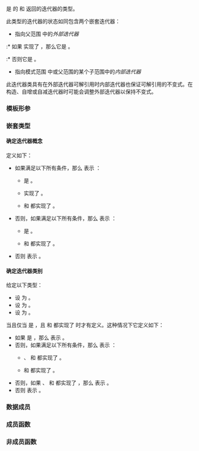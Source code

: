 {{cpp/ranges/join_with_view/title|''iterator''}}
{{cpp/ranges/join_with_view/navbar}}

{{dcl begin}}
{{dcla|expos=yes|
template&lt; bool Const &gt;
class /*iterator*/
}}
{{dcl end}}

{{c/core|ranges::join_with_view&lt;V, Pattern&gt;::}}{{tti|iterator}} 是 {{c/core|ranges::join_with_view&lt;V, Pattern&gt;}} 的 {{rlpf|begin}} 和 {{rlpf|end}} 返回的迭代器的类型。

此类型的迭代器的状态如同包含两个嵌套迭代器：
* 指向父范围 {{box|{{c/core|*}}{{lsi|#parent_}}}} 中的''外部迭代器''
:* 如果 {{tti|Base}} 实现了 {{lconcept|forward_range}}，那么它是 {{box|{{lsi|#outer_it_}}}}。
:* 否则它是 {{box|{{lsi|#parent_}}{{sep}}{{c/core|-&gt;}}{{rlpsi|/#outer_it_}}}}。
* 指向模式范围 {{box|{{lsi|#parent_}}{{sep}}{{c/core|-&gt;}}{{rlpsi|/#pattern_}}}} 中或父范围的某个子范围中的''内部迭代器'' {{box|{{lsi|#inner_it_}}}}

此迭代器类具有在外部迭代器可解引用时内部迭代器也保证可解引用的不变式。在构造、自增或自减迭代器时可能会调整外部迭代器以保持不变式。

===模板形参===
{{par begin}}
{{par|Const|迭代器是否为常迭代器}}
{{par end}}

===嵌套类型===
{{dsc begin}}
{{dsc h2|仅用于阐述的类型}}
{{dsc hitem|类型|定义}}
{{dsc expos mem type|Parent|id=Parent|{{cpp/ranges/maybe-const|ranges::join_with_view&lt;V, Pattern&gt;}}}}
{{dsc expos mem type|Base|id=Base|{{cpp/ranges/maybe-const|V}}}}
{{dsc expos mem type|InnerBase|id=InnerBase|{{c/core|ranges::range_reference_t&lt;}}{{tti|Base}}{{sep}}{{c/core|&gt;}}}}
{{dsc expos mem type|PatternBase|id=PatternBase|{{cpp/ranges/maybe-const|Pattern}}}}
{{dsc expos mem type|OuterIter|id=OuterIter|{{c/core|ranges::iterator_t&lt;}}{{tti|Base}}{{sep}}{{c/core|&gt;}}}}
{{dsc expos mem type|InnerIter|id=InnerIter|{{c/core|ranges::iterator_t&lt;}}{{tti|InnerBase}}{{sep}}{{c/core|&gt;}}}}
{{dsc expos mem type|PatternIter|id=PatternIter|{{c/core|ranges::iterator_t&lt;}}{{tti|PatternBase}}{{sep}}{{c/core|&gt;}}}}
{{dsc h2|迭代器属性类型}}
{{dsc hitem|类型|定义}}
{{dsc|{{tt|iterator_concept}}|[[cpp/iterator/iterator tags|迭代器标签]]，[[#确定迭代器概念|见下文]]}}
{{dsc|{{tt|iterator_category}}&lt;br&gt;{{mark cond present}}|迭代器标签，[[#确定迭代器类别|见下文]]}}
{{dsc|{{tt|value_type}}|
{{c/core|std::common_type_t&lt;ranges::range_value_t&lt;}}{{tti|InnerBase}}{{sep}}{{c/core|&gt;,}}&lt;br&gt;
{{nbspt|19}}{{c/core|ranges::range_value_t&lt;}}{{tti|PatternBase}}{{sep}}{{c/core|&gt;&gt;}}}}
{{dsc|{{tt|difference_type}}|
{{c/core|std::common_type_t&lt;ranges::range_difference_t&lt;}}{{tti|Base}}{{sep}}{{c/core|&gt;,}}&lt;br&gt;
{{nbspt|19}}{{c/core|ranges::range_difference_t&lt;}}{{tti|InnerBase}}{{sep}}{{c/core|&gt;,}}&lt;br&gt;
{{nbspt|19}}{{c/core|ranges::range_difference_t&lt;}}{{tti|PatternBase}}{{sep}}{{c/core|&gt;&gt;}}}}
{{dsc end}}

====确定迭代器概念====
{{tt|iterator_concept}} 定义如下：
* 如果满足以下所有条件，那么 {{tt|iterator_concept}} 表示 {{lc|std::bidirectional_iterator_tag}}：
** {{box|{{c/core|std::is_reference_v&lt;}}{{tti|InnerBase}}{{sep}}{{c/core|&gt;}}}} 是 {{c|true}}。
** {{tti|Base}} 实现了 {{lconcept|bidirectional_range}}。
** {{tti|InnerBase}} 和 {{tti|PatternBase}} 都实现了 {{lconcept|common_range}}。
* 否则，如果满足以下所有条件，那么 {{tt|iterator_concept}} 表示 {{lc|std::forward_iterator_tag}}：
** {{box|{{c/core|std::is_reference_v&lt;}}{{tti|InnerBase}}{{sep}}{{c/core|&gt;}}}} 是 {{c|true}}。
** {{tti|Base}} 和 {{tti|InnerBase}} 都实现了 {{lconcept|forward_range}}。
* 否则 {{tt|iterator_concept}} 表示 {{lc|std::input_iterator_tag}}。

====确定迭代器类别====
给定以下类型：
* 设 {{tt|OuterC}} 为 {{c/core|std::iterator_traits&lt;}}{{tti|OuterIter}}{{sep}}{{c/core|&gt;::iterator_category}}。
* 设 {{tt|InnerC}} 为 {{c/core|std::iterator_traits&lt;}}{{tti|InnerIter}}{{sep}}{{c/core|&gt;::iterator_category}}。
* 设 {{tt|PatternC}} 为 {{c/core|std::iterator_traits&lt;}}{{tti|PatternIter}}{{sep}}{{c/core|&gt;::iterator_category}}。

{{tt|iterator_category}} 当且仅当 {{box|{{c/core|std::is_reference_v&lt;}}{{tti|InnerBase}}{{sep}}{{c/core|&gt;}}}} 是 {{c|true}}，且 {{tti|Base}} 和 {{tti|InnerBase}} 都实现了 {{lconcept|forward_range}} 时才有定义。这种情况下它定义如下：
* 如果 {{box|{{c/core|std::is_reference_v&lt;std::common_reference_t&lt;ranges::range_reference_t&lt;}}{{tti|InnerBase}}{{sep}}{{c/core|&gt;,}}&lt;br&gt;{{nbspt|44}}{{c/core|ranges::range_reference_t&lt;}}{{tti|PatternBase}}{{sep}}{{c/core|&gt;&gt;}}}} 是 {{c|false}}，那么 {{tt|iterator_category}} 表示 {{lc|std::input_iterator_tag}}。
* 否则，如果满足以下所有条件，那么 {{tt|iterator_category}} 表示 {{lc|std::bidirectional_iterator_tag}}：
** {{tt|OuterC}}、{{tt|InnerC}} 和 {{tt|PatternC}} 都实现了 {{c|std::derived_from&lt;std::bidirectional_iterator_tag&gt;}}。
** {{tti|InnerBase}} 和 {{tti|PatternBase}} 都实现了 {{lconcept|common_range}}。
* 否则，如果 {{tt|OuterC}}、{{tt|InnerC}} 和 {{tt|PatternC}} 都实现了 {{c|std::derived_from&lt;std::forward_iterator_tag&gt;}}，那么 {{tt|iterator_category}} 表示 {{lc|std::forward_iterator_tag}}。
* 否则 {{tt|iterator_category}} 表示 {{lc|std::input_iterator_tag}}。

===数据成员===
{{dsc begin}}
{{dsc hitem|成员|描述}}
{{dsc expos mem obj|spec={{tti|Parent}}{{sep}}{{c/core|*}}|parent_|id=parent|指向父 {{rlpt|/|join_with_view}} 的指针}}
{{dsc expos mem obj|spec={{tti|OuterIter}}|outer_it_|id=outer_it|maybe=（仅当 {{tti|Base}} 实现 {{lconcept|forward_range}} 时提供）|外部迭代器}}
{{dsc expos mem obj|spec={{c/core|std::variant&lt;}}{{tti|PatternIter}}{{sep}}{{c/core|,}}{{nbspt}}{{tti|InnerIter}}{{sep}}{{c/core|&gt;}}|inner_it_|id=inner_it|内部迭代器}}
{{dsc end}}

===成员函数===
{{dsc begin}}
{{dsc mem ctor|cpp/ranges/join_with_view/iterator/iterator|构造迭代器}}
{{dsc mem fun|cpp/ranges/join_with_view/iterator/operator*|title=operator*|访问元素}}
{{dsc inc|cpp/ranges/adaptor/iterator/dsc operator arith|join_with_view}}
{{dsc end}}

===非成员函数===
{{dsc begin}}
{{dsc fun|cpp/ranges/join_with_view/iterator/operator cmp|title=operator==|比较底层迭代器|notes={{mark c++23}}}}
{{dsc fun|cpp/ranges/join_with_view/iterator/iter_move|将解引用底层迭代器的结果转型到它关联的右值引用类型|notes={{mark c++23}}}}
{{dsc fun|cpp/ranges/join_with_view/iterator/iter_swap|交换两个底层迭代器所指向的对象|notes={{mark c++23}}}}
{{dsc end}}

{{langlinks|de|en|es|fr|it|ja|pt|ru}}